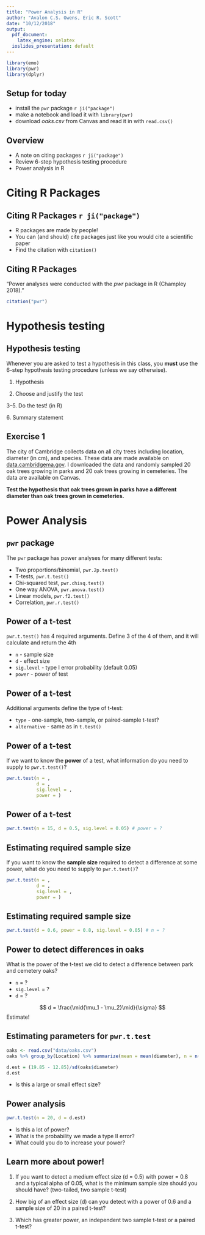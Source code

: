 ```yaml
---
title: "Power Analysis in R"
author: "Avalon C.S. Owens, Eric R. Scott"
date: "10/12/2018"
output:
  pdf_document: 
    latex_engine: xelatex
  ioslides_presentation: default
---
```


```r
library(emo)
library(pwr)
library(dplyr)
```

## Setup for today

- install the `pwr` package `r ji("package")`
- make a notebook and load it with `library(pwr)`
- download *oaks.csv* from Canvas and read it in with `read.csv()`

## Overview

- A note on citing packages `r ji("package")`
- Review 6-step hypothesis testing procedure
- Power analysis in R

# Citing R Packages

## Citing R Packages `r ji("package")`

- R packages are made by people!
- You can (and should) cite packages just like you would cite a scientific paper
- Find the citation with `citation()`

## Citing R Packages

"Power analyses were conducted with the *pwr* package in R (Champley 2018)."

```r
citation("pwr")
```


# Hypothesis testing

## Hypothesis testing

Whenever you are asked to test a hypothesis in this class, you **must** use the 6-step hypothesis testing procedure (unless we say otherwise).

1. Hypothesis

2. Choose and justify the test

3--5. Do the test! (in R)

6\. Summary statement

## Exercise 1

The city of Cambridge collects data on all city trees including location, diameter (in cm), and species.  These data are made available on [data.cambridgema.gov](https://data.cambridgema.gov/browse).  I downloaded the data and randomly sampled 20 oak trees growing in parks and 20 oak trees growing in cemeteries.  The data are available on Canvas.

**Test the hypothesis that oak trees grown in parks have a different diameter than oak trees grown in cemeteries.**



# Power Analysis

## `pwr` package

The `pwr` package has power analyses for many different tests:

- Two proportions/binomial, `pwr.2p.test()`
- T-tests, `pwr.t.test()`
- Chi-squared test, `pwr.chisq.test()`
- One way ANOVA, `pwr.anova.test()`
- Linear models, `pwr.f2.test()`
- Correlation, `pwr.r.test()`

## Power of a t-test

`pwr.t.test()` has 4 required arguments.  Define 3 of the 4 of them, and it will calculate and return the 4th

- `n` - sample size
- `d` - effect size
- `sig.level` - type I error probability (default 0.05)
- `power` - power of test

## Power of a t-test

Additional arguments define the type of t-test:

- `type` - one-sample, two-sample, or paired-sample t-test?
- `alternative` - same as in `t.test()`

## Power of a t-test

If we want to know the **power** of a test, what information do you need to supply to `pwr.t.test()`?

```r
pwr.t.test(n = ,
           d = ,
           sig.level = ,
           power = )
```

## Power of a t-test

```r
pwr.t.test(n = 15, d = 0.5, sig.level = 0.05) # power = ?
```


## Estimating required sample size

If you want to know the **sample size** required to detect a difference at some power, what do you need to supply to `pwr.t.test()`?

```r
pwr.t.test(n = ,
           d = ,
           sig.level = ,
           power = )
```


## Estimating required sample size

```r
pwr.t.test(d = 0.6, power = 0.8, sig.level = 0.05) # n = ?
```

## Power to detect differences in oaks

What is the power of the t-test we did to detect a difference between park and cemetery oaks?

- `n` = ?
- `sig.level` = ?
- `d` = ?

$$
d = \frac{\mid{\mu_1 - \mu_2}\mid}{\sigma}
$$
Estimate!

## Estimating parameters for `pwr.t.test`

```r
oaks <- read.csv("data/oaks.csv")
oaks %>% group_by(Location) %>% summarize(mean = mean(diameter), n = n())

d.est = (19.85 - 12.85)/sd(oaks$diameter)
d.est
```

- Is this a large or small effect size?

## Power analysis

```r
pwr.t.test(n = 20, d = d.est)
```

- Is this a lot of power?
- What is the probability we made a type II error?
- What could you do to increase your power?

## Learn more about power!

1. If you want to detect a medium effect size (d = 0.5) with power = 0.8 and a typical alpha of 0.05, what is the minimum sample size should you should have? (two-tailed, two sample t-test)



2. How big of an effect size (d) can you detect with a power of 0.6 and a sample size of 20 in a paired t-test?


3. Which has greater power, an independent two sample t-test or a paired t-test?

